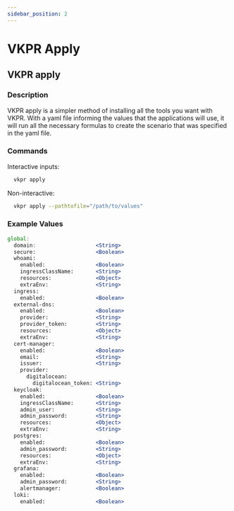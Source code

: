 ```yaml
---
sidebar_position: 2
---
```


# VKPR Apply

## VKPR apply

### Description

VKPR apply is a simpler method of installing all the tools you want with VKPR. With a yaml file informing the values that the applications will use, it will run all the necessary formulas to create the scenario that was specified in the yaml file.

### Commands

Interactive inputs:

```bash
  vkpr apply
```

Non-interactive:

```bash
  vkpr apply --pathtofile="/path/to/values"
```

### Example Values

```jsx title="vkpr-values.yaml"
global:
  domain:                   <String>
  secure:                   <Boolean>
  whoami:
    enabled:                <Boolean>
    ingressClassName:       <String>
    resources:              <Object>
    extraEnv:               <String>
  ingress:
    enabled:                <Boolean>
  external-dns:
    enabled:                <Boolean>
    provider:               <String>
    provider_token:         <String>
    resources:              <Object>
    extraEnv:               <String>
  cert-manager:
    enabled:                <Boolean>
    email:                  <String>
    issuer:                 <String>
    provider:
      digitalocean:
        digitalocean_token: <String>
  keycloak:
    enabled:                <Boolean>
    ingressClassName:       <String>
    admin_user:             <String>
    admin_password:         <String>
    resources:              <Object>
    extraEnv:               <String>
  postgres:
    enabled:                <Boolean>
    admin_password:         <String>
    resources:              <Object>
    extraEnv:               <String>
  grafana:
    enabled:                <Boolean>
    admin_password:         <String>
    alertmanager:           <Boolean>
  loki:
    enabled:                <Boolean>
```
